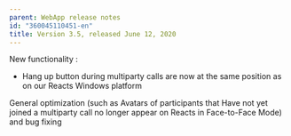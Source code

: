 ```yaml
---
parent: WebApp release notes
id: "360045110451-en"
title: Version 3.5, released June 12, 2020
---
```

New functionality :

- Hang up button during multiparty calls are now at the same position as on our Reacts Windows platform

General optimization (such as Avatars of participants that Have not yet joined a multiparty call no longer appear on Reacts in Face-to-Face Mode) and bug fixing


